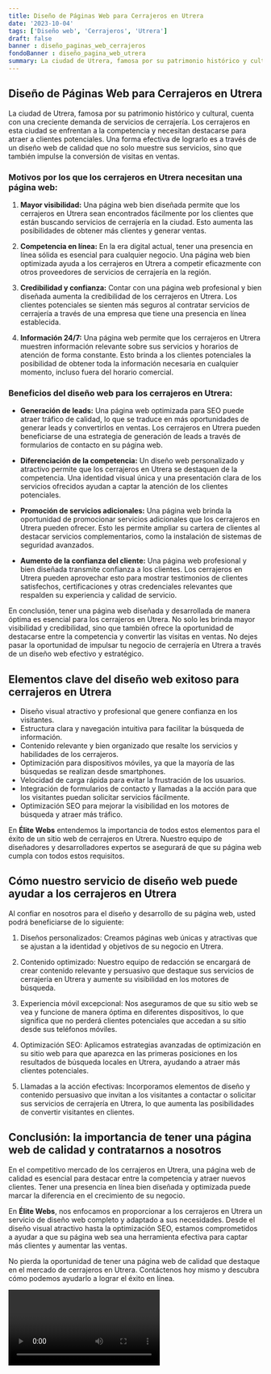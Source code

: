 ```yaml
---
title: Diseño de Páginas Web para Cerrajeros en Utrera
date: '2023-10-04'
tags: ['Diseño web', 'Cerrajeros', 'Utrera']
draft: false
banner : diseño_paginas_web_cerrajeros
fondoBanner : diseño_pagina_web_utrera
summary: La ciudad de Utrera, famosa por su patrimonio histórico y cultural, cuenta con una creciente demanda de servicios de cerrajería. Los cerrajeros en esta ciudad se enfrentan a la competencia y necesitan destacarse para atraer a clientes potenciales. Una forma efectiva de lograrlo es a través de un diseño web de calidad que no solo muestre sus servicios, sino que también impulse la conversión de visitas en ventas.
---
```


## Diseño de Páginas Web para Cerrajeros en Utrera

La ciudad de Utrera, famosa por su patrimonio histórico y cultural, cuenta con una creciente demanda de servicios de cerrajería. Los cerrajeros en esta ciudad se enfrentan a la competencia y necesitan destacarse para atraer a clientes potenciales. Una forma efectiva de lograrlo es a través de un diseño web de calidad que no solo muestre sus servicios, sino que también impulse la conversión de visitas en ventas.

### Motivos por los que los cerrajeros en Utrera necesitan una página web:

1. **Mayor visibilidad:** Una página web bien diseñada permite que los cerrajeros en Utrera sean encontrados fácilmente por los clientes que están buscando servicios de cerrajería en la ciudad. Esto aumenta las posibilidades de obtener más clientes y generar ventas.

2. **Competencia en línea:** En la era digital actual, tener una presencia en línea sólida es esencial para cualquier negocio. Una página web bien optimizada ayuda a los cerrajeros en Utrera a competir eficazmente con otros proveedores de servicios de cerrajería en la región.

3. **Credibilidad y confianza:** Contar con una página web profesional y bien diseñada aumenta la credibilidad de los cerrajeros en Utrera. Los clientes potenciales se sienten más seguros al contratar servicios de cerrajería a través de una empresa que tiene una presencia en línea establecida.

4. **Información 24/7:** Una página web permite que los cerrajeros en Utrera muestren información relevante sobre sus servicios y horarios de atención de forma constante. Esto brinda a los clientes potenciales la posibilidad de obtener toda la información necesaria en cualquier momento, incluso fuera del horario comercial.

### Beneficios del diseño web para los cerrajeros en Utrera:

- **Generación de leads:** Una página web optimizada para SEO puede atraer tráfico de calidad, lo que se traduce en más oportunidades de generar leads y convertirlos en ventas. Los cerrajeros en Utrera pueden beneficiarse de una estrategia de generación de leads a través de formularios de contacto en su página web.

- **Diferenciación de la competencia:** Un diseño web personalizado y atractivo permite que los cerrajeros en Utrera se destaquen de la competencia. Una identidad visual única y una presentación clara de los servicios ofrecidos ayudan a captar la atención de los clientes potenciales.

- **Promoción de servicios adicionales:** Una página web brinda la oportunidad de promocionar servicios adicionales que los cerrajeros en Utrera pueden ofrecer. Esto les permite ampliar su cartera de clientes al destacar servicios complementarios, como la instalación de sistemas de seguridad avanzados.

- **Aumento de la confianza del cliente:** Una página web profesional y bien diseñada transmite confianza a los clientes. Los cerrajeros en Utrera pueden aprovechar esto para mostrar testimonios de clientes satisfechos, certificaciones y otras credenciales relevantes que respalden su experiencia y calidad de servicio.

En conclusión, tener una página web diseñada y desarrollada de manera óptima es esencial para los cerrajeros en Utrera. No solo les brinda mayor visibilidad y credibilidad, sino que también ofrece la oportunidad de destacarse entre la competencia y convertir las visitas en ventas. No dejes pasar la oportunidad de impulsar tu negocio de cerrajería en Utrera a través de un diseño web efectivo y estratégico.

<GifSeo />

<Cta />

## Elementos clave del diseño web exitoso para cerrajeros en Utrera

- Diseño visual atractivo y profesional que genere confianza en los visitantes.
- Estructura clara y navegación intuitiva para facilitar la búsqueda de información.
- Contenido relevante y bien organizado que resalte los servicios y habilidades de los cerrajeros.
- Optimización para dispositivos móviles, ya que la mayoría de las búsquedas se realizan desde smartphones.
- Velocidad de carga rápida para evitar la frustración de los usuarios.
- Integración de formularios de contacto y llamadas a la acción para que los visitantes puedan solicitar servicios fácilmente.
- Optimización SEO para mejorar la visibilidad en los motores de búsqueda y atraer más tráfico.

En **Élite Webs** entendemos la importancia de todos estos elementos para el éxito de un sitio web de cerrajeros en Utrera. Nuestro equipo de diseñadores y desarrolladores expertos se asegurará de que su página web cumpla con todos estos requisitos.

## Cómo nuestro servicio de diseño web puede ayudar a los cerrajeros en Utrera

Al confiar en nosotros para el diseño y desarrollo de su página web, usted podrá beneficiarse de lo siguiente:

1. Diseños personalizados: Creamos páginas web únicas y atractivas que se ajustan a la identidad y objetivos de su negocio en Utrera.

2. Contenido optimizado: Nuestro equipo de redacción se encargará de crear contenido relevante y persuasivo que destaque sus servicios de cerrajería en Utrera y aumente su visibilidad en los motores de búsqueda.

3. Experiencia móvil excepcional: Nos aseguramos de que su sitio web se vea y funcione de manera óptima en diferentes dispositivos, lo que significa que no perderá clientes potenciales que accedan a su sitio desde sus teléfonos móviles.

4. Optimización SEO: Aplicamos estrategias avanzadas de optimización en su sitio web para que aparezca en las primeras posiciones en los resultados de búsqueda locales en Utrera, ayudando a atraer más clientes potenciales.

5. Llamadas a la acción efectivas: Incorporamos elementos de diseño y contenido persuasivo que invitan a los visitantes a contactar o solicitar sus servicios de cerrajería en Utrera, lo que aumenta las posibilidades de convertir visitantes en clientes.

## Conclusión: la importancia de tener una página web de calidad y contratarnos a nosotros

En el competitivo mercado de los cerrajeros en Utrera, una página web de calidad es esencial para destacar entre la competencia y atraer nuevos clientes. Tener una presencia en línea bien diseñada y optimizada puede marcar la diferencia en el crecimiento de su negocio.

En **Élite Webs**, nos enfocamos en proporcionar a los cerrajeros en Utrera un servicio de diseño web completo y adaptado a sus necesidades. Desde el diseño visual atractivo hasta la optimización SEO, estamos comprometidos a ayudar a que su página web sea una herramienta efectiva para captar más clientes y aumentar las ventas.

No pierda la oportunidad de tener una página web de calidad que destaque en el mercado de cerrajeros en Utrera. Contáctenos hoy mismo y descubra cómo podemos ayudarlo a lograr el éxito en línea.

<Video />

<CtaBot job='Cerrajeros' city='Utrera'/>

<Gmaps query='Utrera+españa+maps' />